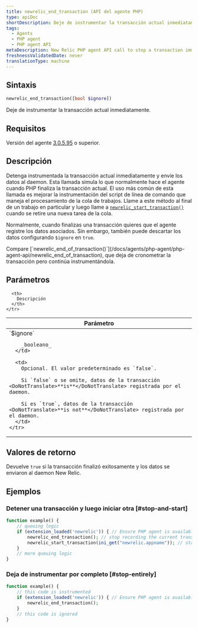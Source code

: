 ```yaml
---
title: newrelic_end_transaction (API del agente PHP)
type: apiDoc
shortDescription: Deje de instrumentar la transacción actual inmediatamente.
tags:
  - Agents
  - PHP agent
  - PHP agent API
metaDescription: New Relic PHP agent API call to stop a transaction immediately. Useful for job queue processing.
freshnessValidatedDate: never
translationType: machine
---
```


## Sintaxis

```php
newrelic_end_transaction([bool $ignore])
```

Deje de instrumentar la transacción actual inmediatamente.

## Requisitos

Versión del agente [3.0.5.95](/docs/release-notes/agent-release-notes/php-release-notes/php-agent) o superior.

## Descripción

Detenga instrumentada la transacción actual inmediatamente y envíe los datos al daemon. Esta llamada simula lo que normalmente hace el agente cuando PHP finaliza la transacción actual. El uso más común de esta llamada es mejorar la instrumentación del script de línea de comando que maneja el procesamiento de la cola de trabajos. Llame a este método al final de un trabajo en particular y luego llame a [`newrelic_start_transaction()`](/docs/agents/php-agent/php-agent-api/newrelic_start_transaction) cuando se retire una nueva tarea de la cola.

Normalmente, cuando finalizas una transacción quieres que el agente registre los datos asociados. Sin embargo, también puede descartar los datos configurando `$ignore` en `true`.

<Callout variant="tip">
  Compare [`newrelic_end_of_transaction()`](/docs/agents/php-agent/php-agent-api/newrelic_end_of_transaction), que deja de cronometrar la transacción pero continúa instrumentándola.
</Callout>

## Parámetros

<table>
  <thead>
    <tr>
      <th width="25%">
        Parámetro
      </th>

      <th>
        Descripción
      </th>
    </tr>
  </thead>

  <tbody>
    <tr>
      <td>
        `$ignore`

        _booleano_
      </td>

      <td>
        Opcional. El valor predeterminado es `false`.

        Si `false` o se omite, datos de la transacción <DoNotTranslate>**is**</DoNotTranslate> registrada por el daemon.

        Si es `true`, datos de la transacción <DoNotTranslate>**is not**</DoNotTranslate> registrada por el daemon.
      </td>
    </tr>
  </tbody>
</table>

## Valores de retorno

Devuelve `true` si la transacción finalizó exitosamente y los datos se enviaron al daemon New Relic.

## Ejemplos

### Detener una transacción y luego iniciar otra [#stop-and-start]

```php
function example() {
    // queuing logic
    if (extension_loaded('newrelic')) { // Ensure PHP agent is available
        newrelic_end_transaction(); // stop recording the current transaction
        newrelic_start_transaction(ini_get("newrelic.appname")); // start recording a new transaction
    }
    // more queuing logic
}
```

### Deja de instrumentar por completo [#stop-entirely]

```php
function example() {
    // this code is instrumented
    if (extension_loaded('newrelic')) { // Ensure PHP agent is available
        newrelic_end_transaction();
    }
    // this code is ignored
}
```